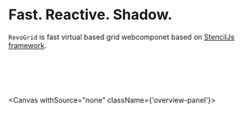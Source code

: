 
<Meta
    title="Docs/Overview"
    id="0_Overview"
/>


# Fast. Reactive. Shadow.


`RevoGrid` is fast virtual based grid webcomponet based on [StencilJs framework](https://stenciljs.com/docs/introduction).

# &nbsp;
<Canvas withSource="none" className={'overview-panel'}>
  <Story id="overview--story"></Story>
</Canvas>

<Canvas withSource="none">
	<div class="panel">
			<div class="vue panel-pic"></div>
			<div class="react panel-pic"></div>
			<div class="angular panel-pic"></div>
			<div class="ember panel-pic"></div>
			<div class="html5 panel-pic"></div>
	</div>
</Canvas>